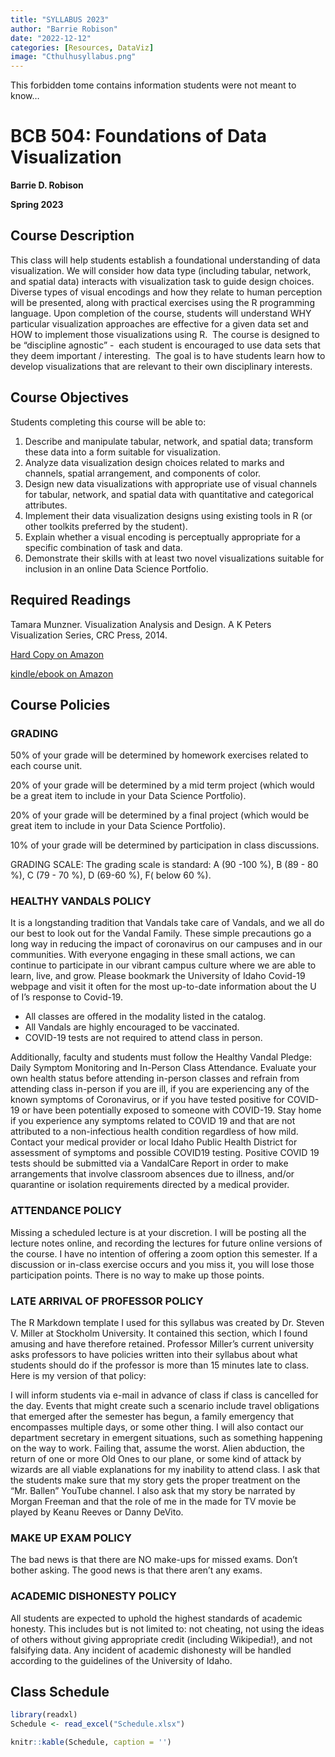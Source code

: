 ```yaml
---
title: "SYLLABUS 2023"
author: "Barrie Robison"
date: "2022-12-12"
categories: [Resources, DataViz]
image: "Cthulhusyllabus.png"
---
```


This forbidden tome contains information students were not meant to know...

# BCB 504: Foundations of Data Visualization

**Barrie D. Robison**

**Spring 2023**

## Course Description

This class will help students establish a foundational understanding of data visualization. We will consider how data type (including tabular, network, and spatial data) interacts with visualization task to guide design choices. Diverse types of visual encodings and how they relate to human perception will be presented, along with practical exercises using the R programming language. Upon completion of the course, students will understand WHY particular visualization approaches are effective for a given data set and HOW to implement those visualizations using R.  The course is designed to be "discipline agnostic" -  each student is encouraged to use data sets that they deem important / interesting.  The goal is to have students learn how to develop visualizations that are relevant to their own disciplinary interests.

## Course Objectives

Students completing this course will be able to:

1.  Describe and manipulate tabular, network, and spatial data; transform these data into a form suitable for visualization.
2.  Analyze data visualization design choices related to marks and channels, spatial arrangement, and components of color.
3.  Design new data visualizations with appropriate use of visual channels for tabular, network, and spatial data with quantitative and categorical attributes.
4.  Implement their data visualization designs using existing tools in R (or other toolkits preferred by the student).
5.  Explain whether a visual encoding is perceptually appropriate for a specific combination of task and data.
6.  Demonstrate their skills with at least two novel visualizations suitable for inclusion in an online Data Science Portfolio.

## Required Readings

Tamara Munzner. Visualization Analysis and Design. A K Peters Visualization Series, CRC Press, 2014.

[Hard Copy on Amazon](https://www.amazon.com/Visualization-Analysis-Design-AK-Peters/dp/1466508914/ref=sr_1_1?crid=5AX2UJ4ZP5Y&keywords=munzner&qid=1670957518&sprefix=munzner%2Caps%2C237&sr=8-1)

[kindle/ebook on Amazon](https://www.amazon.com/Visualization-Analysis-Design-AK-Peters-ebook/dp/B00OGLE3XE/ref=tmm_kin_swatch_0?_encoding=UTF8&qid=1670957518&sr=8-1)

## Course Policies

### GRADING

50% of your grade will be determined by homework exercises related to each course unit.

20% of your grade will be determined by a mid term project (which would be a great item to include in your Data Science Portfolio).

20% of your grade will be determined by a final project (which would be great item to include in your Data Science Portfolio).

10% of your grade will be determined by participation in class discussions.

GRADING SCALE: The grading scale is standard: A (90 -100 %), B (89 - 80 %), C (79 - 70 %), D (69-60 %), F( below 60 %).

### HEALTHY VANDALS POLICY

It is a longstanding tradition that Vandals take care of Vandals, and we all do our best to look out for the Vandal Family. These simple precautions go a long way in reducing the impact of coronavirus on our campuses and in our communities. With everyone engaging in these small actions, we can continue to participate in our vibrant campus culture where we are able to learn, live, and grow. Please bookmark the University of Idaho Covid-19 webpage and visit it often for the most up-to-date information about the U of I's response to Covid-19.

-   All classes are offered in the modality listed in the catalog.
-   All Vandals are highly encouraged to be vaccinated.
-   COVID-19 tests are not required to attend class in person.

Additionally, faculty and students must follow the Healthy Vandal Pledge: Daily Symptom Monitoring and In-Person Class Attendance. Evaluate your own health status before attending in-person classes and refrain from attending class in-person if you are ill, if you are experiencing any of the known symptoms of Coronavirus, or if you have tested positive for COVID-19 or have been potentially exposed to someone with COVID-19. Stay home if you experience any symptoms related to COVID 19 and that are not attributed to a non-infectious health condition regardless of how mild. Contact your medical provider or local Idaho Public Health District for assessment of symptoms and possible COVID19 testing. Positive COVID 19 tests should be submitted via a VandalCare Report in order to make arrangements that involve classroom absences due to illness, and/or quarantine or isolation requirements directed by a medical provider.

### ATTENDANCE POLICY

Missing a scheduled lecture is at your discretion. I will be posting all the lecture notes online, and recording the lectures for future online versions of the course. I have no intention of offering a zoom option this semester. If a discussion or in-class exercise occurs and you miss it, you will lose those participation points. There is no way to make up those points.

### LATE ARRIVAL OF PROFESSOR POLICY

The R Markdown template I used for this syllabus was created by Dr. Steven V. Miller at Stockholm University. It contained this section, which I found amusing and have therefore retained. Professor Miller's current university asks professors to have policies written into their syllabus about what students should do if the professor is more than 15 minutes late to class. Here is my version of that policy:

I will inform students via e-mail in advance of class if class is cancelled for the day. Events that might create such a scenario include travel obligations that emerged after the semester has begun, a family emergency that encompasses multiple days, or some other thing. I will also contact our department secretary in emergent situations, such as something happening on the way to work. Failing that, assume the worst. Alien abduction, the return of one or more Old Ones to our plane, or some kind of attack by wizards are all viable explanations for my inability to attend class. I ask that the students make sure that my story gets the proper treatment on the "Mr. Ballen" YouTube channel. I also ask that my story be narrated by Morgan Freeman and that the role of me in the made for TV movie be played by Keanu Reeves or Danny DeVito.

### MAKE UP EXAM POLICY

The bad news is that there are NO make-ups for missed exams. Don't bother asking. The good news is that there aren't any exams.

### ACADEMIC DISHONESTY POLICY

All students are expected to uphold the highest standards of academic honesty. This includes but is not limited to: not cheating, not using the ideas of others without giving appropriate credit (including Wikipedia!), and not falsifying data. Any incident of academic dishonesty will be handled according to the guidelines of the University of Idaho. 

## Class Schedule

```r

library(readxl)
Schedule <- read_excel("Schedule.xlsx")

knitr::kable(Schedule, caption = '')
```

